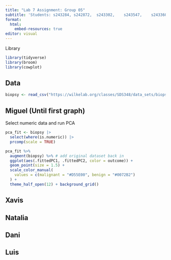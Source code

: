```yaml
---
title: "Lab 7 Assignment: Group 05"
subtitle: 'Students: s243284, s242872,	s243302,	s243547,	s243360'
format:
  html:
    embed-resources: true
editor: visual
---
```


Library

```r
library(tidyverse)
library(broom)
library(cowplot)
```

## Data

```r
biopsy <- read_csv("https://wilkelab.org/classes/SDS348/data_sets/biopsy.csv")
```

## Miguel (Until first graph)

Select numeric data and run PCA

```r
pca_fit <- biopsy |> 
  select(where(is.numeric)) |> 
  prcomp(scale = TRUE)
```

```r
pca_fit %>%
  augment(biopsy) %>% # add original dataset back in
  ggplot(aes(.fittedPC1, .fittedPC2, color = outcome)) + 
  geom_point(size = 1.5) +
  scale_color_manual(
    values = c(malignant = "#D55E00", benign = "#0072B2")
  ) +
  theme_half_open(12) + background_grid()
```

## Xavis

## Natalia

## Dani

## Luis

